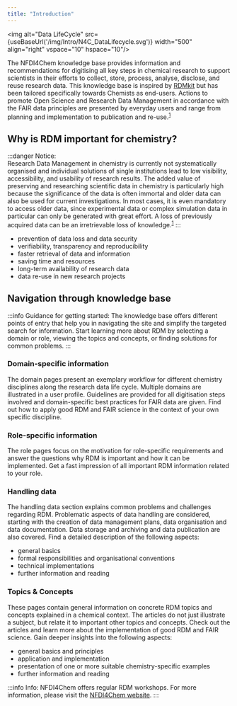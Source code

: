 ```yaml
---
title: "Introduction"
---
```



<img alt="Data LifeCycle" src={useBaseUrl('/img/Intro/N4C_DataLifecycle.svg')} width="500" align="right" vspace="10" hspace="10"/>

The NFDI4Chem knowledge base provides information and recommendations for digitising all key steps in chemical research to support scientists in their efforts to collect, store, process, analyse, disclose, and reuse research data. This knowledge base is inspired by [RDMkit](https://rdmkit.elixir-europe.org/index.html) but has been tailored specifically towards Chemists as end-users.
Actions to promote Open Science and Research Data Management in accordance with the FAIR data principles are presented by everyday users and range from planning and implementation to publication and re-use.<sup>[1](https://riojournal.com/article/55852/)</sup>


## Why is RDM important for chemistry?

:::danger Notice:                                
Research Data Management in chemistry is currently not systematically organised and individual solutions of single institutions lead to low visibility, accessibility, and usability of research results. The added value of preserving and researching scientific data in chemistry is particularly high because the significance of the data is often immortal and older data can also be used for current investigations. In most cases, it is even mandatory to access older data, since experimental data or complex simulation data in particular can only be generated with great effort. A loss of previously acquired data can be an irretrievable loss of knowledge.<sup>[1](https://riojournal.com/article/55852/)</sup>
:::

- prevention of data loss and data security
- verifiability, transparency and reproducibility
- faster retrieval of data and information
- saving time and resources
- long-term availability of research data 
- data re-use in new research projects

## Navigation through knowledge base

:::info Guidance for getting started:
The knowledge base offers different points of entry that help you in navigating the site and simplify the targeted search for information. Start learning more about RDM by selecting a domain or role, viewing the topics and concepts, or finding solutions for common problems.
:::


### Domain-specific information

The domain pages present an exemplary workflow for different chemistry disciplines along the research data life cycle. Multiple domains are illustrated in a user profile. Guidelines are provided for all digitisation steps involved and domain-specific best practices for FAIR data are given. Find out how to apply good RDM and FAIR science in the context of your own specific discipline.

<DomainButton />

### Role-specific information

The role pages focus on the motivation for role-specific requirements and answer the questions why RDM is important and how it can be implemented. Get a fast impression of all important RDM information related to your role.

<RoleButton />

### Handling data

The handling data section explains common problems and challenges regarding RDM. Problematic aspects of data handling are considered, starting with the creation of data management plans, data organisation and data documentation. Data storage and archiving and data publication are also covered. Find a detailed description of the following aspects:

- general basics
- formal responsibilities and organisational conventions
- technical implementations
- further information and reading 

<ProblemButton />

### Topics & Concepts

These pages contain general information on concrete RDM topics and concepts explained in a chemical context. The articles do not just illustrate a subject, but relate it to important other topics and concepts. Check out the articles and learn more about the implementation of good RDM and FAIR science. Gain deeper insights into the following aspects:

- general basics and principles
- application and implementation
- presentation of one or more suitable chemistry-specific examples
- further information and reading 

<TopicButton />


:::info Info: 
NFDI4Chem offers regular RDM workshops. For more information, please visit the [NFDI4Chem website](https://www.nfdi4chem.de/index.php/event/workshop-fair-research-data-management-basics-for-chemists/).
:::

